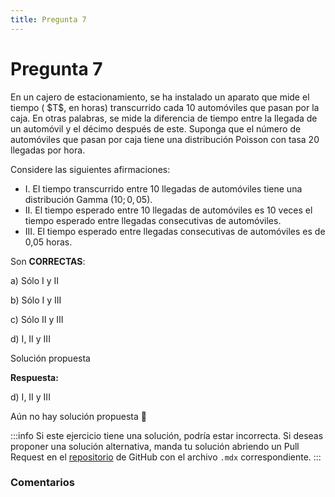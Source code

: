 ```yaml
---
title: Pregunta 7
---
```



# Pregunta 7

<div className="exercise">
En un cajero de estacionamiento, se ha instalado un aparato que mide el tiempo ( $T$, en horas) transcurrido cada 10 automóviles que pasan por la caja. En otras palabras, se mide la diferencia de tiempo entre la llegada de un automóvil y el décimo después de este. Suponga que el número de automóviles que pasan por caja tiene una distribución Poisson con tasa 20 llegadas por hora.

Considere las siguientes afirmaciones:

- I. El tiempo transcurrido entre 10 llegadas de automóviles tiene una distribución Gamma $(10 ; 0,05)$.
- II. El tiempo esperado entre 10 llegadas de automóviles es 10 veces el tiempo esperado entre llegadas consecutivas de automóviles.
- III. El tiempo esperado entre llegadas consecutivas de automóviles es de 0,05 horas.

Son **CORRECTAS**:

a) Sólo I y II

b) Sólo I y III

c) Sólo II y III

d) I, II y III
</div>

<MDXDetails>
<summary>Solución propuesta</summary>

<div className="exercise">

**Respuesta:**

d) I, II y III

Aún no hay solución propuesta 🥲
</div>

:::info
Si este ejercicio tiene una solución, podría estar incorrecta. Si deseas proponer una solución alternativa, manda tu solución abriendo
un Pull Request en el [repositorio](https://github.com/crow-rojas/apuntes-fundamentals/pulls) de GitHub con el archivo
`.mdx` correspondiente.
:::

</MDXDetails>

### Comentarios

<Disqus
  url="https://crow-rojas.github.io/apuntes-fundamentals/docs/mathematics/probability-and-statistics/exercises/2019-1/p07"
  identifier="docs/mathematics/probability-and-statistics/exercises/2019-1/p07"
  title="2019-1 Probabilidades y Estadística - Pregunta 7"
/>
